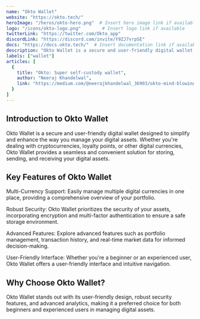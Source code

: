 ---
name: "Okto Wallet"
website: "https://okto.tech/"
heroImage: "/heros/okto-hero.png"  # Insert hero image link if available
logo: "/icons/okto-logo.png"        # Insert logo link if available
twitterLink: "https://twitter.com/Okto_app"
discordLink: "https://discord.com/invite/Y9ZJ7vrpSE"
docs: "https://docs.okto.tech/"  # Insert documentation link if available
description: "Okto Wallet is a secure and user-friendly digital wallet designed to simplify and enhance the management of digital assets."
labels: ["wallet"]
articles: [
  {
    title: "Okto: Super self-custody wallet",
    author: "Neeraj Khandelwal",
    link: "https://medium.com/@neerajkhandelwal_36903/okto-mind-blowing-self-custody-wallet-dcb8fc76e7a1"
  }
]
---

## Introduction to Okto Wallet

Okto Wallet is a secure and user-friendly digital wallet designed to simplify and enhance the way you manage your digital assets. Whether you're dealing with cryptocurrencies, loyalty points, or other digital currencies, Okto Wallet provides a seamless and convenient solution for storing, sending, and receiving your digital assets.

## Key Features of Okto Wallet

 Multi-Currency Support: Easily manage multiple digital currencies in one place, providing a comprehensive overview of your portfolio.

 Robust Security: Okto Wallet prioritizes the security of your assets, incorporating encryption and multi-factor authentication to ensure a safe storage environment.

 Advanced Features: Explore advanced features such as portfolio management, transaction history, and real-time market data for informed decision-making.

 User-Friendly Interface: Whether you're a beginner or an experienced user, Okto Wallet offers a user-friendly interface and intuitive navigation.

## Why Choose Okto Wallet?

Okto Wallet stands out with its user-friendly design, robust security features, and advanced analytics, making it a preferred choice for both beginners and experienced users in managing digital assets.

